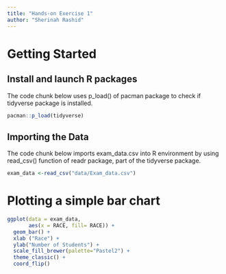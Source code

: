 ```yaml
---
title: "Hands-on Exercise 1"
author: "Sherinah Rashid"
---
```


# **Getting Started**

## Install and launch R packages

The code chunk below uses p_load() of pacman package to check if tidyverse package is installed.

```r
pacman::p_load(tidyverse)
```

## **Importing the Data**

The code chunk below imports exam_data.csv into R environment by using read_csv() function of readr package, part of the tidyverse package.

```r
exam_data <-read_csv("data/Exam_data.csv")
```

# **Plotting a simple bar chart**

```r
ggplot(data = exam_data, 
       aes(x = RACE, fill= RACE)) + 
  geom_bar() +
  xlab ("Race") +
  ylab("Number of Students") +
  scale_fill_brewer(palette="Pastel2") +
  theme_classic() + 
  coord_flip()
```


